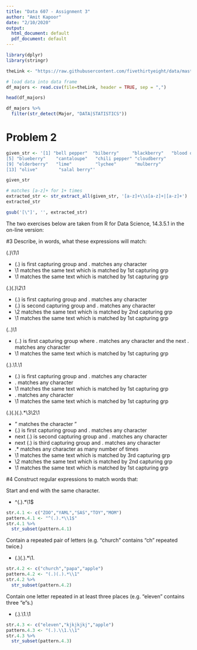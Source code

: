 ```yaml
---
title: "Data 607 - Assignment 3"
author: "Amit Kapoor"
date: "2/10/2020"
output:
  html_document: default
  pdf_document: default
---
```


```r
library(dplyr)
library(stringr)
```



```r
theLink <- "https://raw.githubusercontent.com/fivethirtyeight/data/master/college-majors/majors-list.csv"

# load data into data frame
df_majors <- read.csv(file=theLink, header = TRUE, sep = ",")

head(df_majors)
```


```r
df_majors %>% 
  filter(str_detect(Major, "DATA|STATISTICS"))
```

# Problem 2

```r
given_str <- '[1] "bell pepper"  "bilberry"     "blackberry"   "blood orange"
[5] "blueberry"    "cantaloupe"   "chili pepper" "cloudberry"  
[9] "elderberry"   "lime"         "lychee"       "mulberry"    
[13] "olive"        "salal berry"'

given_str
```


```r
# matches [a-z]+ for 1+ times
extracted_str <- str_extract_all(given_str, '[a-z]+\\s[a-z]+|[a-z]+')
extracted_str
```

```r
gsub('[\"]', '', extracted_str)
```


The two exercises below are taken from R for Data Science, 14.3.5.1 in the on-line version:

#3 Describe, in words, what these expressions will match:

(.)\1\1

* (.) is first capturing group and . matches any character
* \1 matches the same text which is matched by 1st capturing grp
* \1 matches the same text which is matched by 1st capturing grp

(.)(.)\2\1

* (.) is first capturing group and . matches any character
* (.) is second capturing group and . matches any character
* \2 matches the same text which is matched by 2nd capturing grp
* \1 matches the same text which is matched by 1st capturing grp

(..)\1

* (..) is first capturing group where . matches any character and the next . matches any character
* \1 matches the same text which is matched by 1st capturing grp

(.).\1.\1

* (.) is first capturing group and . matches any character
* . matches any character
* \1 matches the same text which is matched by 1st capturing grp
* . matches any character
* \1 matches the same text which is matched by 1st capturing grp

(.)(.)(.).*\3\2\1

* " matches the character "
* (.) is first capturing group and . matches any character
* next (.) is second capturing group and . matches any character
* next (.) is third capturing group and . matches any character
* .* matches any character as many number of times
* \1 matches the same text which is matched by 3rd capturing grp
* \2 matches the same text which is matched by 2nd capturing grp
* \1 matches the same text which is matched by 1st capturing grp




#4 Construct regular expressions to match words that:

Start and end with the same character.

* ^(.).*\1$

```r
str.4.1 <- c("ZOO","YAML","SAS","TOY","MOM")  
pattern.4.1 <- "^(.).*\\1$"
str.4.1 %>% 
  str_subset(pattern.4.1)
```


Contain a repeated pair of letters (e.g. "church" contains "ch" repeated twice.)

* (.)(.).*\1.

```r
str.4.2 <- c("church","papa","apple")  
pattern.4.2 <- "(.)(.).*\\1"
str.4.2 %>% 
  str_subset(pattern.4.2)
```


Contain one letter repeated in at least three places (e.g. "eleven" contains three "e"s.)

* (.).\1.\1

```r
str.4.3 <- c("eleven","kjkjkjkj","apple")  
pattern.4.3 <- "(.).\\1.\\1"
str.4.3 %>% 
  str_subset(pattern.4.3)
```









